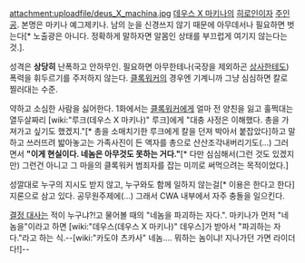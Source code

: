 attachment:uploadfile/deus_X_machina.jpg
[[데우스 X 마키나]]의 [[히로인]]이자 [[주인공]]. 본명은 마키나 예그제키나. 남의 눈을 신경쓰지 않기 때문에 아무데서나 필요하면 벗는다[* 노출광은 아니다. 정확하게 말하자면 알몸인 상태를 부끄럽게 여기지 않는다는 것.].

성격은 '''상당히''' 난폭하고 안하무인. 필요하면 아무한테나(국장을 제외하곤 [[상사]]한테도) 폭력을 휘두르기를 주저하지 않는다. [[클록워커]]의 경우엔 기계니까 그냥 심심하면 칼로 찔러대는 수준.

약하고 소심한 사람을 싫어한다. 1화에서는 [[클록워커]]에게 얼마 전 양친을 잃고 훌쩍대는 열두살짜리 [wiki:"루크(데우스 X 마키나)" 루크]에게 "대충 사정은 이해했다. 총을 가져가고 싶기도 했겠지."[* 총을 소매치기한 루크에게 칼을 던져 박아서 붙잡았다]하고 말하고 쓰러뜨려 밟아놓고는 가족사진이 든 액자를 총으로 산산조각내버리기도(...) 그러면서 '''"이게 현실이다. 네놈은 아무것도 못하는 거다."'''[* 다만 심심해서(그런 것도 있겠지만) 그런건 아니고 그 마을의 클록워커 범죄자를 잡는 미끼로 써먹으려는 목적이었다.]

성깔대로 누구의 지시도 받지 않고, 누구와도 함께 일하지 않는걸[* 이용은 한다고 한다] 지론으로 삼고 있다. 공무원주제에(...) 그래서 CWA 내부에서 자주 충돌을 일으킨다. 

[[결정 대사]]는 적이 누구냐?!고 물어볼 때의 "네놈을 파괴하는 자다.". 마키나가 먼저 "네놈을"이라고 하면  [wiki:"데우스(데우스 X 마키나)" 데우스]가 받아서 "파괴하는 자다."라고 하는 식.--[wiki:"카도야 츠카사" 네놈.... 뭐하는 놈이냐! 지나가던 가면 라이더다!]--

